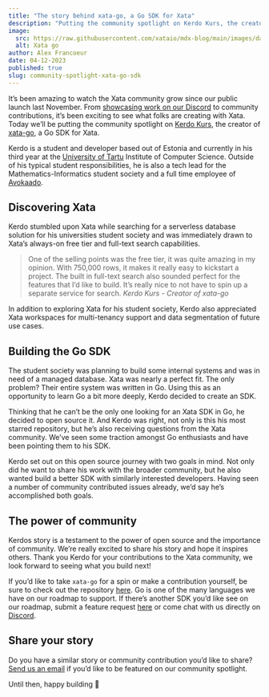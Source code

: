 ```yaml
---
title: "The story behind xata-go, a Go SDK for Xata"
description: "Putting the community spotlight on Kerdo Kurs, the creator of xata-go, a Go SDK for Xata."
image:
  src: https://raw.githubusercontent.com/xataio/mdx-blog/main/images/database-platforms-trend.png
  alt: Xata go
author: Alex Francoeur
date: 04-12-2023
published: true
slug: community-spotlight-xata-go-sdk
---
```


It’s been amazing to watch the Xata community grow since our public launch last November. From [showcasing work on our Discord](https://discord.com/channels/996791218879086662/1001924127705272361) to community contributions, it’s been exciting to see what folks are creating with Xata. Today we’ll be putting the community spotlight on [Kerdo Kurs](https://www.linkedin.com/in/kerdokurs/), the creator of [xata-go](https://github.com/kerdokurs/xata-go), a Go SDK for Xata.

Kerdo is a student and developer based out of Estonia and currently in his third year at the [University of Tartu](https://ut.ee/en) Institute of Computer Science. Outside of his typical student responsibilities, he is also a tech lead for the Mathematics-Informatics student society and a full time employee of [Avokaado](https://avokaado.io/).

## Discovering Xata

Kerdo stumbled upon Xata while searching for a serverless database solution for his universities student society and was immediately drawn to Xata’s always-on free tier and full-text search capabilities.

> One of the selling points was the free tier, it was quite amazing in my opinion. With 750,000 rows, it makes it really easy to kickstart a project. The built in full-text search also sounded perfect for the features that I’d like to build. It’s really nice to not have to spin up a separate service for search.
> *Kerdo Kurs - Creator of xata-go*

In addition to exploring Xata for his student society, Kerdo also appreciated Xata workspaces for multi-tenancy support and data segmentation of future use cases.

## Building the Go SDK

<ArticleImage
  src="https://raw.githubusercontent.com/xataio/mdx-blog/main/images/xata-go.png"
  width="3158"
  height="1784"
  alt="xata-go on GitHub"
  caption="Xata go github repo"
  position="center"
/>

The student society was planning to build some internal systems and was in need of a managed database. Xata was nearly a perfect fit. The only problem? Their entire system was written in Go. Using this as an opportunity to learn Go a bit more deeply, Kerdo decided to create an SDK.

Thinking that he can’t be the only one looking for an Xata SDK in Go, he decided to open source it. And Kerdo was right, not only is this his most starred repository, but he’s also receiving questions from the Xata community. We’ve seen some traction amongst Go enthusiasts and have been pointing them to his SDK.

Kerdo set out on this open source journey with two goals in mind. Not only did he want to share his work with the broader community, but he also wanted build a better SDK with similarly interested developers. Having seen a number of community contributed issues already, we’d say he’s accomplished both goals.

## The power of community

Kerdos story is a testament to the power of open source and the importance of community. We’re really excited to share his story and hope it inspires others. Thank you Kerdo for your contributions to the Xata community, we look forward to seeing what you build next!

If you’d like to take `xata-go` for a spin or make a contribution yourself, be sure to check out the repository [here](https://github.com/kerdokurs/xata-go). Go is one of the many languages we have on our roadmap to support. If there’s another SDK you’d like see on our roadmap, submit a feature request [here](https://xata.canny.io/feature-requests) or come chat with us directly on [Discord](https://xata.io/discord).

## Share your story

Do you have a similar story or community contribution you’d like to share? [Send us an email](mailto:communityspotlight@xata.io) if you’d like to be featured on our community spotlight.

Until then, happy building 🦋
